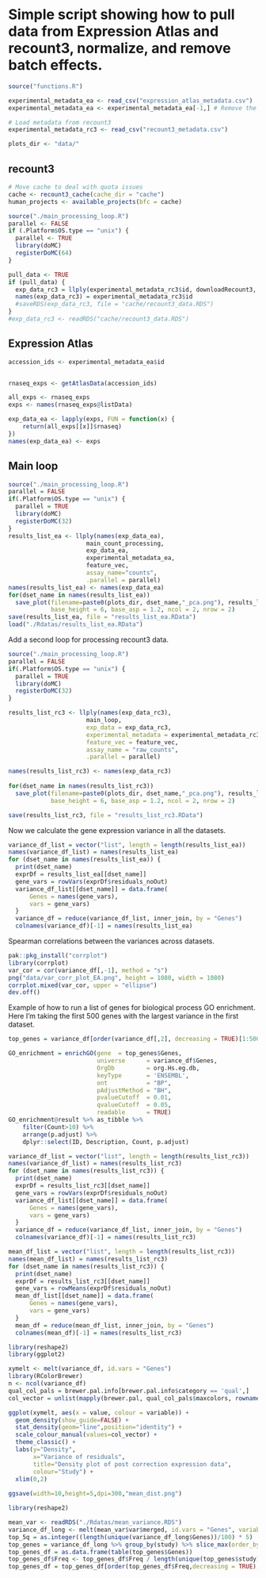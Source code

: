 # Simple script showing how to pull data from Expression Atlas and recount3, normalize, and remove batch effects.

```r
source("functions.R")
```

```r
experimental_metadata_ea <- read_csv("expression_atlas_metadata.csv")
experimental_metadata_ea <- experimental_metadata_ea[-1,] # Remove the top row (GTEx) to lower the time cost when testing

# Load metadata from recount3
experimental_metadata_rc3 <- read_csv("recount3_metadata.csv")

plots_dir <- "data/"
```

## recount3

```r
# Move cache to deal with quota issues
cache <- recount3_cache(cache_dir = "cache")
human_projects <- available_projects(bfc = cache)

source("./main_processing_loop.R")
parallel <- FALSE
if (.Platform$OS.type == "unix") {
  parallel <- TRUE
  library(doMC)
  registerDoMC(64)
}

pull_data <- TRUE
if (pull_data) {
  exp_data_rc3 = llply(experimental_metadata_rc3$id, downloadRecount3, .parallel = parallel)
  names(exp_data_rc3) = experimental_metadata_rc3$id
  #saveRDS(exp_data_rc3, file = "cache/recount3_data.RDS")
}
#exp_data_rc3 <- readRDS("cache/recount3_data.RDS")
```

## Expression Atlas

```r
accession_ids <- experimental_metadata_ea$id


rnaseq_exps <- getAtlasData(accession_ids)

all_exps <- rnaseq_exps
exps <- names(rnaseq_exps@listData)

exp_data_ea <- lapply(exps, FUN = function(x) {
    return(all_exps[[x]]$rnaseq)
})
names(exp_data_ea) <- exps
```

## Main loop

```r
source("./main_processing_loop.R")
parallel = FALSE
if(.Platform$OS.type == "unix") {
  parallel = TRUE
  library(doMC)
  registerDoMC(32)
} 
results_list_ea <- llply(names(exp_data_ea), 
                      main_count_processing, 
                      exp_data_ea, 
                      experimental_metadata_ea, 
                      feature_vec,
                      assay_name="counts", 
                      .parallel = parallel)  
names(results_list_ea) <- names(exp_data_ea)
for(dset_name in names(results_list_ea)) 
  save_plot(filename=paste0(plots_dir, dset_name,"_pca.png"), results_list_ea[[dset_name]]$plotPanel, 
            base_height = 6, base_asp = 1.2, ncol = 2, nrow = 2)
save(results_list_ea, file = "results_list_ea.RData")
load("./Rdatas/results_list_ea.RData")
```

Add a second loop for processing recount3 data.

```r
source("./main_processing_loop.R")
parallel = FALSE
if(.Platform$OS.type == "unix") {
  parallel = TRUE
  library(doMC)
  registerDoMC(32)
} 

results_list_rc3 <- llply(names(exp_data_rc3), 
                      main_loop,  
                      exp_data = exp_data_rc3, 
                      experimental_metadata = experimental_metadata_rc3, 
                      feature_vec = feature_vec,
                      assay_name = "raw_counts", 
                      .parallel = parallel)  

names(results_list_rc3) <- names(exp_data_rc3)
                    
for(dset_name in names(results_list_rc3)) 
  save_plot(filename=paste0(plots_dir, dset_name,"_pca.png"), results_list_rc3[[dset_name]]$plotPanel, 
            base_height = 6, base_asp = 1.2, ncol = 2, nrow = 2)

save(results_list_rc3, file = "results_list_rc3.RData")
```

Now we calculate the gene expression variance in all the datasets.

```r
variance_df_list = vector("list", length = length(results_list_ea))
names(variance_df_list) = names(results_list_ea)
for (dset_name in names(results_list_ea)) {
  print(dset_name)
  exprDf = results_list_ea[[dset_name]]
  gene_vars = rowVars(exprDf$residuals_noOut)
  variance_df_list[[dset_name]] = data.frame(
      Genes = names(gene_vars),
      vars = gene_vars)
  }
  variance_df = reduce(variance_df_list, inner_join, by = "Genes")
  colnames(variance_df)[-1] = names(results_list_ea)
```

Spearman correlations between the variances across datasets.

```r
pak::pkg_install("corrplot")
library(corrplot)
var_cor = cor(variance_df[,-1], method = "s")
png("data/var_corr_plot_EA.png", height = 1080, width = 1080)
corrplot.mixed(var_cor, upper = "ellipse")
dev.off()
```

Example of how to run a list of genes for biological process GO enrichment.
Here I'm taking the first 500 genes with the largest variance in the first dataset.

```r
top_genes = variance_df[order(variance_df[,2], decreasing = TRUE)[1:500],]

GO_enrichment = enrichGO(gene  = top_genes$Genes,
                         universe      = variance_df$Genes,
                         OrgDb         = org.Hs.eg.db,
                         keyType       = 'ENSEMBL',
                         ont           = "BP",
                         pAdjustMethod = "BH",
                         pvalueCutoff  = 0.01,
                         qvalueCutoff  = 0.05,
                         readable      = TRUE)
GO_enrichment@result %>% as_tibble %>% 
    filter(Count>10) %>% 
    arrange(p.adjust) %>%
    dplyr::select(ID, Description, Count, p.adjust) 
```

```r
variance_df_list = vector("list", length = length(results_list_rc3))
names(variance_df_list) = names(results_list_rc3)
for (dset_name in names(results_list_rc3)) {
  print(dset_name)
  exprDf = results_list_rc3[[dset_name]]
  gene_vars = rowVars(exprDf$residuals_noOut)
  variance_df_list[[dset_name]] = data.frame(
      Genes = names(gene_vars),
      vars = gene_vars)
  }
  variance_df = reduce(variance_df_list, inner_join, by = "Genes")
  colnames(variance_df)[-1] = names(results_list_rc3)
```
```r
mean_df_list = vector("list", length = length(results_list_rc3))
names(mean_df_list) = names(results_list_rc3)
for (dset_name in names(results_list_rc3)) {
  print(dset_name)
  exprDf = results_list_rc3[[dset_name]]
  gene_vars = rowMeans(exprDf$residuals_noOut)
  mean_df_list[[dset_name]] = data.frame(
      Genes = names(gene_vars),
      vars = gene_vars)
  }
  mean_df = reduce(mean_df_list, inner_join, by = "Genes")
  colnames(mean_df)[-1] = names(results_list_rc3)
```
```r
library(reshape2)
library(ggplot2)

xymelt <- melt(variance_df, id.vars = "Genes")
library(RColorBrewer)
n <- ncol(variance_df)
qual_col_pals = brewer.pal.info[brewer.pal.info$category == 'qual',]
col_vector = unlist(mapply(brewer.pal, qual_col_pals$maxcolors, rownames(qual_col_pals)))

ggplot(xymelt, aes(x = value, colour = variable)) +
  geom_density(show_guide=FALSE) + 
  stat_density(geom="line",position="identity") +
  scale_colour_manual(values=col_vector) +
  theme_classic() +
  labs(y="Density", 
       x="Variance of residuals", 
       title="Density plot of post correction expression data",
       colour="Study") +
  xlim(0,2)
  
ggsave(width=10,height=5,dpi=300,"mean_dist.png")

```


```r
library(reshape2)

mean_var <- readRDS("./Rdatas/mean_variance.RDS")
variance_df_long <- melt(mean_var$var$merged, id.vars = "Genes", variable.name = "study", value.name = "variance")
top_5q = as.integer((length(unique(variance_df_long$Genes))/100) * 5)
top_genes = variance_df_long %>% group_by(study) %>% slice_max(order_by = variance, n = top_5q)
top_genes_df = as.data.frame(table(top_genes$Genes))
top_genes_df$Freq <- top_genes_df$Freq / length(unique(top_genes$study))
top_genes_df = top_genes_df[order(top_genes_df$Freq,decreasing = TRUE),]
```
